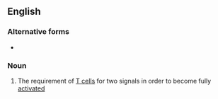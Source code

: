 {{also|costimulation}}
==English==

===Alternative forms===
* {{l|en|costimulation}}

===Noun===
{{wikipedia}}
{{en-noun|head=[[co-]][[stimulation]]|-}}

# {{lb|en|biology}} The requirement of [[T cell]]s for two signals in order to become fully [[activated]]